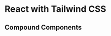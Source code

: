 
# React with Tailwind CSS

<StackBlitz
  dir="examples/react-with-tailwindcss"
  file="src/components/button/button.tsx"
/>

## Compound Components

<StackBlitz
  dir="examples/react-with-tailwindcss-compound"
  file="src/components/nav/nav.tsx"
/>
